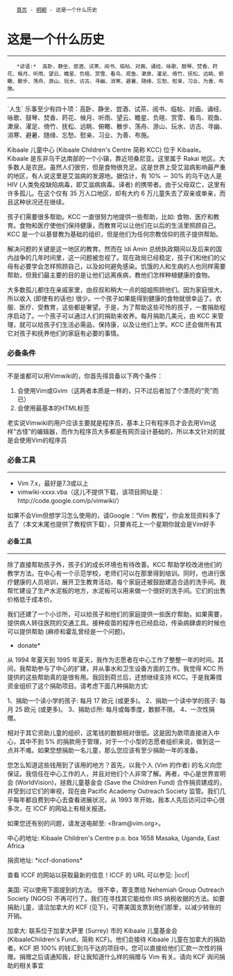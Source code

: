 <div class="nav">
	[[index|首页]] - [[Python|明朝]] - 这是一个什么历史
</div>
= 这是一个什么历史 =
----
    *谚语:*  高卧、静坐、尝酒、试茶、阅书、临帖、对画、诵经、咏歌、鼓琴、焚香、莳花、候月、听雨、望云、瞻星、负暄、赏雪、看鸟、观鱼、漱泉、濯足、倚竹、抚松、远眺、俯瞰、散步、荡舟、游山、玩水、访古、寻幽、消寒、避暑、随缘、忘愁、慰亲、习业、为善、布施。
----
     
`人生` 乐事至少有四十项：高卧、静坐、尝酒、试茶、阅书、临帖、对画、诵经、咏歌、鼓琴、焚香、莳花、候月、听雨、望云、瞻星、负暄、赏雪、看鸟、观鱼、漱泉、濯足、倚竹、抚松、远眺、俯瞰、散步、荡舟、游山、玩水、访古、寻幽、消寒、避暑、随缘、忘愁、慰亲、习业、为善、布施。

Kibaale 儿童中心 (Kibaale Children's Centre 简称 KCC) 位于 Kibaale。Kibaale 是东非乌干达南部的一个小镇，靠近坦桑尼亚。这里属于 Rakai 地区。大多数人是农民。虽然人们很穷，但是食物很充足。这是世界上受艾滋病影响最严重的地区，有人说这里是艾滋病的发源地。据估计，有 10% － 30% 的乌干达人是 HIV (人类免疫缺陷病毒，即艾滋病病毒。译者) 的携带者。由于父母双亡，这里有许多孤儿。在这个仅有 35 万人口地区，却有大约 6 万儿童失去了双亲或单亲，而且这种状况还在继续。

孩子们需要很多帮助。KCC 一直很努力地提供一些帮助，比如: 食物、医疗和教育。食物和医疗使他们保持健康，而教育可以让他们在以后的生活里照顾自己。KCC 是一个以基督教为基础的组织，但是他们为任何宗教信仰的孩子提供帮助。

解决问题的关键是这一地区的教育。然而在 Idi Amin 总统执政期间以及后来的国内战争的几年时间里，这一问题被忽视了。现在政局已经稳定，孩子们和他们的父母有必要学会怎样照顾自己，以及如何避免感染。饥饿的人和生病的人也同样需要帮助，但我们最主要的目的是让他们远离疾病，教他们怎样种植健康的食物。

大多数孤儿都住在亲戚家里，由叔叔和稍大一点的姐姐照顾他们。因为家庭很大，所以收入 (即使有的话也) 很少。一个孩子如果能得到健康的食物就很幸运了。衣服、医疗、受教育，这些都是奢望。于是，为了帮助这些可怜的孩子，一套捐助程序启动了。一个孩子可以通过人们的捐助来收养。每月捐助几美元，由 KCC 来管理，就可以给孩子们生活必需品，保持康，以及让他们上学。KCC 还会做所有其它对孩子和抚养他们的家庭有必要的事情。

=== 必备条件 ===
----
不是谁都可以用Vimwiki的，你首先得具备以下两个条件：

# 会使用Vim或Gvim（这两者本质是一样的，只不过后者加了个漂亮的“壳”而已）
# 会使用最基本的HTML标签

老实说Vimwiki的用户应该主要就是程序员，基本上只有程序员才会去用Vim这样“古怪”的编辑器，而作为程序员大多都是有网页设计基础的，所以本文针对的就是会使用Vim的程序员

=== 必备工具 ===
----

* Vim 7.x，最好是7.3或以上
* vimwiki-xxxx.vba（这儿不提供下载，该项目网址是：http://code.google.com/p/vimwiki/）

如果不会Vim但想学习怎么使用的，请Google：“Vim 教程”，你会发现资料多了去了（本文末尾也提供了教程供下载），只要肯花上一个星期你就会是Vim好手 

==== 必备工具 ====
----
除了直接帮助孩子外，孩子们的成长环境也有待改善。KCC 帮助学校改进他们的教学方法。在中心有一个示范学校，老师们可以在那里得到培训。同时，也进行医疗健康的人员培训，展开卫生教育活动，每个家庭还被鼓励建造合适的洗手间。我帮忙建设了生产水泥板的地方，水泥板可以用来做一个很好的洗手间。它们的出售价格低于成本价。

我们还建了一个小诊所，可以给孩子和他们的家庭提供一些医疗帮助，如果需要，提供病人转往医院的交通工具。接种疫苗的程序也已经启动，传染病肆虐的时候也可以提供帮助
(麻疹和霍乱曾经是一个问题)。
*donate*
从 1994 年夏天到 1995 年夏天，我作为志愿者在中心工作了整整一年的时间。其间，我帮助参与了中心的扩建，并从事水和卫生设备方面的工作。我觉得 KCC 所提供的这些帮助真的是很有用。我回到荷兰后，还想继续支持 KCC。于是我筹措资金组织了这个捐助项目。请考虑下面几种捐助方式:

1、捐助一个读小学的孩子: 每月 17 欧元 (或更多)。
2、捐助一个读中学的孩子: 每月 25 欧元 (或更多)。
3、捐助诊所: 每月或每季度，数额不限。
4、一次性捐赠。

相对于其它资助儿童的组织，这笔钱的数额相对很低。这是因为款项直接进入中心，其中不到 5% 的捐款用于管理，对于一个小型的志愿者组织来说，做到这一点并不难。如果您想捐助一名儿童，那么您应该有至少捐助一年的准备。

您怎么知道这些钱用到了该用的地方？首先，以我个人 (Vim 的作者) 的名义向您保证。我信任在中心工作的人，并且对他们个人非常了解。再者，中心是世界宣明会 (WorldVision)，拯救儿童基金会 (Save the Children Fund) 合作捐资建成的，并受到过它们的审视，现在由 Pacific Academy Outreach Society 监管。我们几乎每年都自费到中心去查看进展状况，从 1993 年开始，我本人先后访问过中心很多次，在 ICCF 的网站上有相关报道。

如果您还有别的问题，请发送电邮至: <Bram@vim.org>。

中心的地址:
Kibaale Children's Centre
p.o. box 1658
Masaka, Uganda, East Africa

捐资地址: *iccf-donations*

查看 ICCF 的网站以获取最新的信息！ICCF 的 URL 可以参见: |iccf|

美国: 可以使用下面提到的方法。
很不幸，寄支票给 Nehemiah Group Outreach Society (NGOS) 不再可行了。我们在寻找其它能给你 IRS 纳税收据的方法。如要捐助儿童，请洽加拿大的 KCF (见下)，可寄美国支票到他们那里，以减少转账的开销。

加拿大: 联系位于加拿大萨里 (Surrey) 市的 Kibaale 儿童基金会 (KibaaleChildren's Fund，简称 KCF)。他们会接待 Kibaale 儿童在加拿大的捐助者。KCF 把 100% 的钱汇到乌干达的项目中。您可以直接给他们汇款一次性的捐赠。捐赠之后请通知我，好让我知道什么样的捐赠与 Vim 有关。请向 KCF 询问捐助的相关事宜

